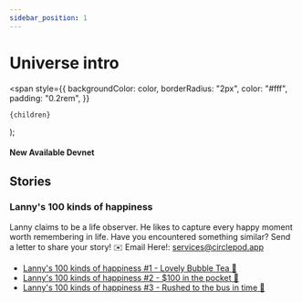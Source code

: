 ```yaml
---
sidebar_position: 1
---
```


# Universe intro

  <span
    style={{
      backgroundColor: color,
      borderRadius: "2px",
      color: "#fff",
      padding: "0.2rem",
    }}
  >
    {children}
  </span>
);

#### New Available <Highlight color="#25c2a0">Devnet</Highlight>

## Stories

### Lanny's 100 kinds of happiness
Lanny claims to be a life observer. He likes to capture every happy moment worth remembering in life. Have you encountered something similar? Send a letter to share your story!
✉️ Email Here!: [services@circlepod.app](mailto:services@circlepod.app)

- [Lanny's 100 kinds of happiness #1 - Lovely Bubble Tea 🧋](/docs/universe/stories/100/ep1)
- [Lanny's 100 kinds of happiness #2 - $100 in the pocket 🤑](/docs/universe/stories/100/ep2)
- [Lanny's 100 kinds of happiness #3 - Rushed to the bus in time 🚌](/docs/universe/stories/100/ep3)


